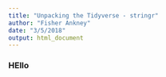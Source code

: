 ```yaml
---
title: "Unpacking the Tidyverse - stringr"
author: "Fisher Ankney"
date: "3/5/2018"
output: html_document
---
```


### HEllo 